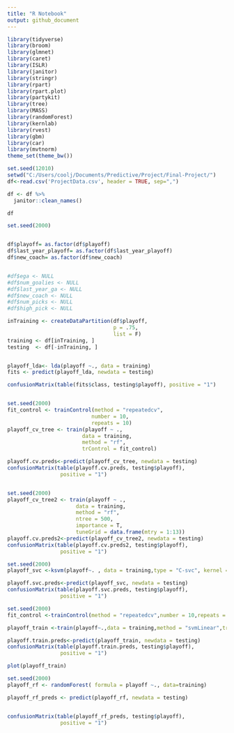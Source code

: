 ```yaml
---
title: "R Notebook"
output: github_document
---
```

```r
library(tidyverse)
library(broom)
library(glmnet)
library(caret)
library(ISLR)
library(janitor)
library(stringr)
library(rpart)
library(rpart.plot)
library(partykit) 
library(tree)
library(MASS)
library(randomForest)
library(kernlab)
library(rvest)
library(gbm)
library(car)
library(mvtnorm)
theme_set(theme_bw())
```

```r
set.seed(12010)
setwd("C:/Users/coolj/Documents/Predictive/Project/Final-Project/")
df<-read.csv('ProjectData.csv', header = TRUE, sep=",")

df <- df %>%
  janitor::clean_names()

df
```
```r
set.seed(2000)


df$playoff= as.factor(df$playoff)
df$last_year_playoff= as.factor(df$last_year_playoff)
df$new_coach= as.factor(df$new_coach)


#df$ega <- NULL
#df$num_goalies <- NULL
#df$last_year_ga <- NULL
#df$new_coach <- NULL
#df$num_picks <- NULL
#df$high_pick <- NULL

inTraining <- createDataPartition(df$playoff, 
                                  p = .75,
                                  list = F)
training <- df[inTraining, ]
testing  <- df[-inTraining, ]


playoff_lda<- lda(playoff ~., data = training)
fits <- predict(playoff_lda, newdata = testing)

confusionMatrix(table(fits$class, testing$playoff), positive = "1")



```

```r
set.seed(2000)
fit_control <- trainControl(method = "repeatedcv",
                           number = 10, 
                           repeats = 10)
playoff_cv_tree <- train(playoff ~ ., 
                        data = training,
                        method = "rf", 
                        trControl = fit_control)

playoff.cv.preds<-predict(playoff_cv_tree, newdata = testing)
confusionMatrix(table(playoff.cv.preds, testing$playoff), 
                 positive = "1")



```

```r
set.seed(2000)
playoff_cv_tree2 <- train(playoff ~ ., 
                      data = training,
                      method = "rf",
                      ntree = 500,
                      importance = T,
                      tuneGrid = data.frame(mtry = 1:13))
playoff.cv.preds2<-predict(playoff_cv_tree2, newdata = testing)
confusionMatrix(table(playoff.cv.preds2, testing$playoff), 
                 positive = "1")
```



```r
set.seed(2000)
playoff_svc <-ksvm(playoff~. , data = training,type = "C-svc", kernel ='vanilladot', prob.model = TRUE)

playoff.svc.preds<-predict(playoff_svc, newdata = testing)
confusionMatrix(table(playoff.svc.preds, testing$playoff), 
                 positive = "1")
```
```r
set.seed(2000)
fit_control <-trainControl(method = "repeatedcv",number = 10,repeats = 10)

playoff_train <-train(playoff~.,data = training,method = "svmLinear",trControl = fit_control,tuneGrid =data.frame(C = 1:20))

playoff.train.preds<-predict(playoff_train, newdata = testing)
confusionMatrix(table(playoff.train.preds, testing$playoff), 
                 positive = "1")

plot(playoff_train)
```




```r
set.seed(2000)
playoff_rf <- randomForest( formula = playoff ~., data=training)

playoff_rf_preds <- predict(playoff_rf, newdata = testing)


confusionMatrix(table(playoff_rf_preds, testing$playoff), 
                 positive = "1")
```









